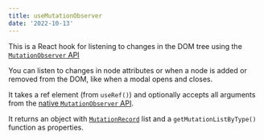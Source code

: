 ```yaml
---
title: useMutationObserver
date: '2022-10-13'
---
```


This is a React hook for listening to changes in the DOM tree using the [`MutationObserver` API](https://developer.mozilla.org/en-US/docs/Web/API/MutationObserver)

You can listen to changes in node attributes or when a node is added or removed from the DOM, like when a modal opens and closes.

It takes a ref element (from `useRef()`) and optionally accepts all arguments from the [native `MutationObserver` API](https://developer.mozilla.org/en-US/docs/Web/API/MutationObserver/observe#options).

It returns an object with [`MutationRecord`](https://developer.mozilla.org/en-US/docs/Web/API/MutationRecord) list and a `getMutationListByType()` function as properties.
